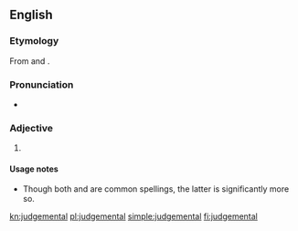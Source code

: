 ==English==

===Etymology===
From {{term|judgement}} and {{term|-al}}.

===Pronunciation===
* {{audio|En-us-judgemental.ogg|Audio (US)|lang=en}}

===Adjective===
{{en-adj}}

# {{alternative spelling of|judgmental}}

====Usage notes====
* Though both {{term||judgemental}} and {{term|judgmental}} are common spellings, the latter is significantly more so.

[[kn:judgemental]]
[[pl:judgemental]]
[[simple:judgemental]]
[[fi:judgemental]]